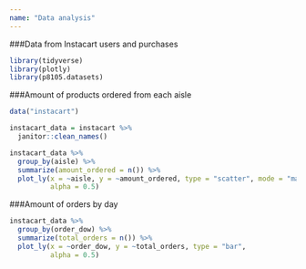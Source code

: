 ```yaml
---
name: "Data analysis"
---
```


###Data from Instacart users and purchases
```r
library(tidyverse)
library(plotly)
library(p8105.datasets)
```


###Amount of products ordered from each aisle
```r
data("instacart")

instacart_data = instacart %>% 
  janitor::clean_names()

instacart_data %>% 
  group_by(aisle) %>%  
  summarize(amount_ordered = n()) %>% 
  plot_ly(x = ~aisle, y = ~amount_ordered, type = "scatter", mode = "markers",
          alpha = 0.5)
```


###Amount of orders by day
```r
instacart_data %>% 
  group_by(order_dow) %>% 
  summarize(total_orders = n()) %>% 
  plot_ly(x = ~order_dow, y = ~total_orders, type = "bar",
          alpha = 0.5)
```



